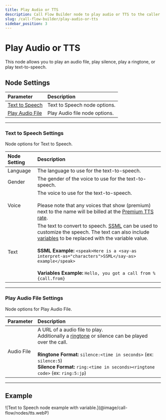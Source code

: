 ---
title: Play Audio or TTS
description: Call Flow Builder node to play audio or TTS to the caller.
slug: /call-flow-builder/play-audio-or-tts
sidebar_position: 3
---

# Play Audio or TTS

This node allows you to play an audio file, play silence, play a ringtone, or play text-to-speech.



## **Node Settings**

| Parameter                                    | Description                   |
|:---------------------------------------------|:------------------------------|
| [Text to Speech](#text-to-speech-settings)   | Text to Speech node options.  |
| [Play Audio File](#play-audio-file-settings) | Play Audio file node options. |


---

### Text to Speech Settings

Node options for Text to Speech.

| Node Setting | Description                                                                                                                                                                                                                                                                                                                                                                                                                           |
|:-------------|:--------------------------------------------------------------------------------------------------------------------------------------------------------------------------------------------------------------------------------------------------------------------------------------------------------------------------------------------------------------------------------------------------------------------------------------|
| Language     | The language to use for the text-to-speech.                                                                                                                                                                                                                                                                                                                                                                                           |
| Gender       | The gender of the voice to use for the text-to-speech.                                                                                                                                                                                                                                                                                                                                                                                |
| Voice        | The voice to use for the text-to-speech. <br /><br />Please note that any voices that show (premium) next to the name will be billed at the [Premium TTS rate](https://signalwire.com/pricing/voice).                                                                                                                                                                                                                                 |
| Text         | The text to convert to speech. [SSML](https://cloud.google.com/text-to-speech/docs/ssml) can be used to customize the speech. The text can also include [variables](/call-flow-builder/variables) to be replaced with the variable value.<br /><br />**SSML Example:** `<speak>Here is a <say-as interpret-as="characters">SSML</say-as> example</speak>`<br /><br />**Variables Example:** `Hello, you got a call from %{call.from}` |

---

### Play Audio File Settings

Node options for Play Audio File.

| Parameter  | Description                                                                                                                                                                                                                                                                                                                            |
|:-----------|:---------------------------------------------------------------------------------------------------------------------------------------------------------------------------------------------------------------------------------------------------------------------------------------------------------------------------------------|
| Audio File | A URL of a audio file to play.<br />Additionally a [ringtone](/sdks/reference/realtime-sdk/relay-v4/voice/types#ringtonename) or silence can be played over the call.<br /><br />**Ringtone Format:** `silence:<time in seconds>` (ex: `silence:5`)<br />**Silence Format:** `ring:<time in seconds><ringtone code>` (ex: `ring:5:jp`) |

---

## Example

<Frame caption="Text to Speech node example with variable" ogImage>
![Text to Speech node example with variable.](@image/call-flow/nodes/tts.webP)
</Frame>
